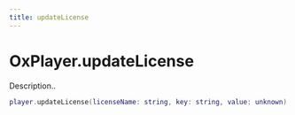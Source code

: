 ```yaml
---
title: updateLicense
---
```


# OxPlayer.updateLicense

Description..

```lua
player.updateLicense(licenseName: string, key: string, value: unknown): Promise<boolean>
```
